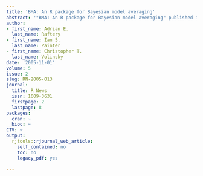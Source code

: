```yaml
---
title: 'BMA: An R package for Bayesian model averaging'
abstract: '"BMA: An R package for Bayesian model averaging" published in R News.'
author:
- first_name: Adrian E.
  last_name: Raftery
- first_name: Ian S.
  last_name: Painter
- first_name: Christopher T.
  last_name: Volinsky
date: '2005-11-01'
volume: 5
issue: 2
slug: RN-2005-013
journal:
  title: R News
  issn: 1609-3631
  firstpage: 2
  lastpage: 8
packages:
  cran: ~
  bioc: ~
CTV: ~
output:
  rjtools::rjournal_web_article:
    self_contained: no
    toc: no
    legacy_pdf: yes

---
```


